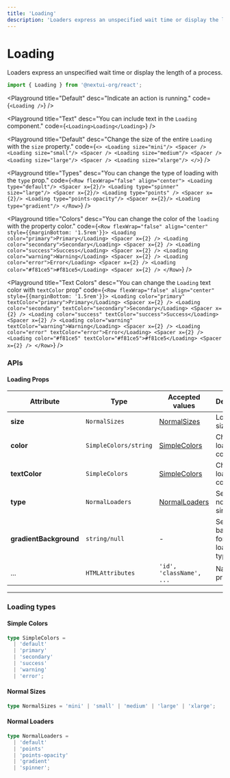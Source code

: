 ```yaml
---
title: 'Loading'
description: 'Loaders express an unspecified wait time or display the length of a process.'
---
```


# Loading

Loaders express an unspecified wait time or display the length of a process.

```jsx
import { Loading } from '@nextui-org/react';
```

<Playground
  title="Default"
  desc="Indicate an action is running."
  code={`
  <Loading />
`}
/>

<Playground
  title="Text"
  desc="You can include text in the `Loading` component."
  code={`
  <Loading>Loading</Loading>
`}
/>

<Playground
  title="Default"
  desc="Change the size of the entire `Loading` with the `size` property."
  code={`
  <>
    <Loading size="mini"/>
    <Spacer />
    <Loading size="small"/>
    <Spacer />
    <Loading size="medium"/>
    <Spacer />
    <Loading size="large"/>
    <Spacer />
    <Loading size="xlarge"/>
  </>
`}
/>

<Playground
  title="Types"
  desc="You can change the type of loading with the `type` prop."
  code={`
  <Row flexWrap="false" align="center">
    <Loading type="default"/>
    <Spacer x={2}/>
    <Loading type="spinner" size="large"/>
    <Spacer x={2}/>
    <Loading type="points" />
    <Spacer x={2}/>
    <Loading type="points-opacity"/>
    <Spacer x={2}/>
    <Loading type="gradient"/>
  </Row>
`}
/>

<Playground
  title="Colors"
  desc="You can change the color of the `loading` with the property color."
  code={`
  <Row flexWrap="false" align="center" style={{marginBottom: '1.5rem'}}>
    <Loading color="primary">Primary</Loading>
    <Spacer x={2} />
    <Loading color="secondary">Secondary</Loading>
    <Spacer x={2} />
    <Loading color="success">Success</Loading>
    <Spacer x={2} />
    <Loading color="warning">Warning</Loading>
    <Spacer x={2} />
    <Loading color="error">Error</Loading>
    <Spacer x={2} />
    <Loading color="#f81ce5">#f81ce5</Loading>
    <Spacer x={2} />
  </Row>
`}
/>

<Playground
  title="Text Colors"
  desc="You can change the `Loading` text color with `textColor` prop"
  code={`
  <Row flexWrap="false" align="center" style={{marginBottom: '1.5rem'}}>
    <Loading color="primary" textColor="primary">Primary</Loading>
    <Spacer x={2} />
    <Loading color="secondary" textColor="secondary">Secondary</Loading>
    <Spacer x={2} />
    <Loading color="success" textColor="success">Success</Loading>
    <Spacer x={2} />
    <Loading color="warning" textColor="warning">Warning</Loading>
    <Spacer x={2} />
    <Loading color="error" textColor="error">Error</Loading>
    <Spacer x={2} />
    <Loading color="#f81ce5" textColor="#f81ce5">#f81ce5</Loading>
    <Spacer x={2} />
  </Row>
`}
/>

<Spacer y={3} />

### APIs

<Spacer y={2} />

#### Loading Props

| Attribute              | Type                  | Accepted values                  | Description                                | Default   |
| ---------------------- | --------------------- | -------------------------------- | ------------------------------------------ | --------- |
| **size**               | `NormalSizes`         | [NormalSizes](#normal-sizes)     | Loading size                               | `medium`  |
| **color**              | `SimpleColors/string` | [SimpleColors](#simple-colors)   | Change loading color                       | `primary` |
| **textColor**          | `SimpleColors`        | [SimpleColors](#simple-colors)   | Change loading text color                  | `default` |
| **type**               | `NormalLoaders`       | [NormalLoaders](#normal-loaders) | Selected or not (in single)                | `default` |
| **gradientBackground** | `string/null`         | -                                | Set a background for gradient loading type | -         |
| ...                    | `HTMLAttributes`      | `'id', 'className', ...`         | Native props                               | -         |

---

<Spacer y={2} />

### Loading types

<Spacer y={1} />

#### Simple Colors

```ts
type SimpleColors =
  | 'default'
  | 'primary'
  | 'secondary'
  | 'success'
  | 'warning'
  | 'error';
```

#### Normal Sizes

```ts
type NormalSizes = 'mini' | 'small' | 'medium' | 'large' | 'xlarge';
```

#### Normal Loaders

```ts
type NormalLoaders =
  | 'default'
  | 'points'
  | 'points-opacity'
  | 'gradient'
  | 'spinner';
```
